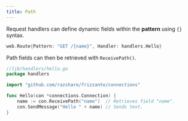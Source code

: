 ```yaml
---
title: Path
---
```



Request handlers can define dynamic fields within the **pattern** using `{}` syntax.


```go
web.Route{Pattern: "GET /{name}", Handler: handlers.Hello}
```

Path fields can then be retrieved with `ReceivePath()`.

```go
//lib/handlers/hello.go
package handlers

import "github.com/razshare/frizzante/connections"

func Hello(con *connections.Connection) {
    name := con.ReceivePath("name")  // Retrieves field "name".
    con.SendMessage("Hello " + name) // Sends text.
}
```